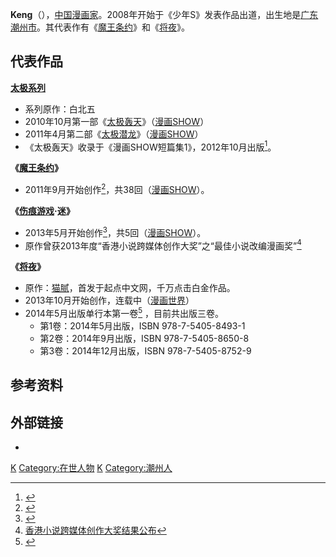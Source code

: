 {{expand|time=2015-01-26T22:57:17+00:00}}
{{refimprove|time=2015-01-26T22:57:17+00:00}}
'''Keng'''（{{bd|1984年|10月31日|||Y}}），[[中国|中国]][[漫画家|漫画家]]。2008年开始于《少年S》发表作品出道，出生地是[[广东|广东]][[潮州市|潮州市]]。其代表作有《[[魔王条约|魔王条约]]》和《[[将夜|将夜]]》。

==代表作品==
'''[[太极系列|太极系列]]'''
*系列原作：白北五
*2010年10月第一部《[[太极轰天|太极轰天]]》（[[漫画SHOW|漫画SHOW]]）
*2011年4月第二部《[[太极潜龙|太极潜龙]]》（[[漫画SHOW|漫画SHOW]]）
*《太极轰天》收录于《漫画SHOW短篇集1》，2012年10月出版<ref>{{Cite web|url=http://comic.qq.com/a/20121018/000023.htm|title=《漫画秀短篇集1》满足你的梦想|publisher=腾讯|accessdate=2015-01-26|archive-date=2017-06-29|archive-url=https://web.archive.org/web/20170629141235/http://comic.qq.com/a/20121018/000023.htm|dead-url=no}}</ref>。 


'''《[[魔王条约|魔王条约]]》'''
*2011年9月开始创作<ref>{{Cite web |url=http://news.sfacg.com/Files/2011-9-14/dcfd2315-cf09-4973-8768-e43198c02225.shtml |title=天降美少女伴你称王！ |accessdate=2015-02-09 |archive-date=2016-03-05 |archive-url=https://web.archive.org/web/20160305045642/http://news.sfacg.com/Files/2011-9-14/dcfd2315-cf09-4973-8768-e43198c02225.shtml |dead-url=no }}</ref>，共38回（[[漫画SHOW|漫画SHOW]]）。


'''《[[伤痕游戏|伤痕游戏]]·迷》'''
*2013年5月开始创作<ref>{{Cite web |url=http://www.comicfans.net/Article/books/2013/05/03/09383128579.html |title=《伤痕游戏•谜》——网络时代的悬疑谜案 |access-date=2015-01-26 |archive-url=https://web.archive.org/web/20150417074354/http://www.comicfans.net/Article/books/2013/05/03/09383128579.html |archive-date=2015-04-17 |dead-url=yes }}</ref>，共5回（[[漫画SHOW|漫画SHOW]]）。
*原作曾获2013年度“香港小说跨媒体创作大奖”之“最佳小说改编漫画奖”<ref>[http://www.hknxa.hk/result.html 香港小说跨媒体创作大奖结果公布]{{dead link|date=2017年11月 |bot=InternetArchiveBot |fix-attempted=yes }}</ref> 


'''《[[将夜|将夜]]》'''
*原作：[[猫腻|猫腻]]，首发于起点中文网，千万点击白金作品。
*2013年10月开始创作，连载中（[[漫画世界|漫画世界]]）
*2014年5月出版单行本第一卷<ref>{{Cite web |url=http://www.dogame.com.cn/gamerc/new_10190.html |title=大唐最强小兵发家史——起点千万级小说《将夜》改编漫画上市 |accessdate=2015-01-26 |archive-date=2020-02-04 |archive-url=https://web.archive.org/web/20200204000150/http://www.dogame.com.cn/gamerc/new_10190.html |dead-url=no }}</ref> ，目前共出版三卷。
**第1卷：2014年5月出版，ISBN 978-7-5405-8493-1
**第2卷：2014年9月出版，ISBN 978-7-5405-8650-8
**第3卷：2014年12月出版，ISBN 978-7-5405-8752-9

==参考资料==
<references/>

==外部链接==
*{{Sinaweibo|1881922882/}}

[[Category:1984年出生|K]]
[[Category:在世人物|Category:在世人物]]
[[Category:中華人民共和國漫畫家|K]]
[[Category:潮州人|Category:潮州人]]